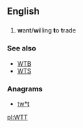 ==English==
==={{initialism}}===
{{en-initialism}}
#{{Internet slang}} '''w'''ant/'''w'''illing '''t'''o '''t'''rade

===See also===
*[[WTB]]
*[[WTS]]

===Anagrams===
* [[tw*t#English|tw*t]]

[[pl:WTT]]